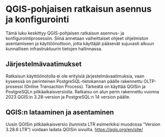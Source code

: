 # QGIS-pohjaisen ratkaisun asennus ja konfigurointi

Tämä luku keskittyy QGIS-pohjaisen ratkaisun asennus- ja konfigurointiprosessiin. Siinä annetaan vaiheittaiset ohjeet ohjelmiston asentamiseen ja käyttöönottoon, jotta käyttäjät pääsevät sujuvasti alkuun kunnallisen infrastruktuurin tietojen hallinnassa.

## Järjestelmävaatimukset

Ratkaisun käyttöönotolla ei ole erityisiä järjestelmävaatimuksia, vaan kyseessä on perinteinen PostgreSQL-tietokannan päälle rakennettu OLTP-prosessi (Online Transaction Process). Tärkeätä on käyttää QGISin ja PostgreSQLn pitkäaikaisversioita. Ratkaisu on alun perin rakennettu vuonna 2023 QGIS:in 3.28-version ja PostgreSQL:n 14 version päälle. 

## QGIS:n lataaminen ja asentaminen

Uusin QGISin pitkäaikaisversio (tunnista LTR esimerkiksi muodossa "Version 3.28.6 LTR") voidaan ladata QGISin sivuilta. <https://qgis.org/en/site/>
